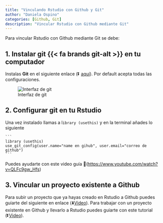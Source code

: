 ```yaml
---
title: "Vinculando Rstudio con Github y Git"
author: "Daniela Ospino"
categories: [Github, Git]
description: "Vincular Rstudio con Github mediante Git"
---
```


Para vincular Rstudio con Github mediante Git se debe:

## 1. Instalar git {{< fa brands git-alt >}} en tu computador

Instalas **Git** en el siguiente enlace (⏬ [aquí](https://git-scm.com/book/es/v2/Inicio---Sobre-el-Control-de-Versiones-Instalaci%C3%B3n-de-Git)). Por default acepta todas las configuraciones.

![Interfaz de git](interfaz_git.jpg){fig-align="center"}

## 2. Configurar git en tu Rstudio

Una vez instalado llamas a l`ibrary (usethis)` y en la terminal añades lo siguiente

````         
```         
library (usethis)
use_git_config(user.name="name en gihub", user.email="correo de github")
```
````

Puedes ayudarte con este video guía 🎥(<https://www.youtube.com/watch?v=QLFc9gw_Hfs>)

## 3. Vincular un proyecto existente a Github

Para subir un proyecto que ya hayas creado en Rstudio a Github puedes guiarte del siguiente en enlace (⬇️[Video](https://www.youtube.com/watch?v=Q5ENEaxXbFo)). Para trabajar con un proyecto existente en Github y llevarlo a Rstudio puedes guiarte con este tutorial (⏬[Video](https://www.youtube.com/watch?v=bUoN85QvC10&t=381s)).
